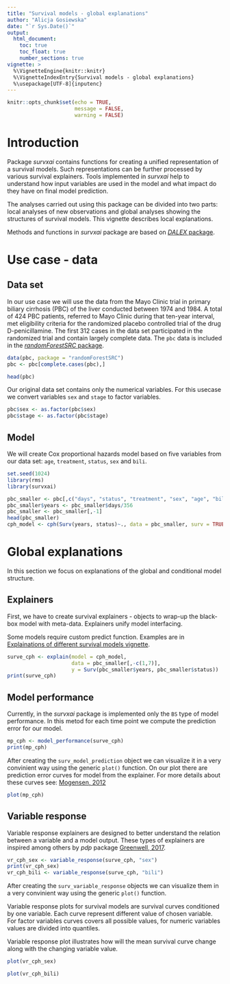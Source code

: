 ```yaml
---
title: "Survival models - global explanations"
author: "Alicja Gosiewska"
date: "`r Sys.Date()`"
output: 
  html_document:
    toc: true
    toc_float: true
    number_sections: true
vignette: >
  %\VignetteEngine{knitr::knitr}
  %\VignetteIndexEntry{Survival models - global explanations}
  %\usepackage[UTF-8]{inputenc}
---
```

  
```r
knitr::opts_chunk$set(echo = TRUE,
                      message = FALSE,
                      warning = FALSE)
```

# Introduction
Package *survxai* contains functions for creating a unified representation of a survival models. Such representations can be further processed by various survival explainers. Tools implemented in *survxai* help to understand how input variables are used in the model and what impact do they have on final model prediction.

The analyses carried out using this package can be divided into two parts: local analyses of new observations and global analyses showing the structures of survival models. This vignette describes local explanations.

Methods and functions in  *survxai* package are based on [*DALEX* package](https://github.com/pbiecek/DALEX). 

# Use case - data

## Data set
In our use case we will use the data from the Mayo Clinic trial in primary biliary cirrhosis (PBC) of the liver conducted between 1974 and 1984. A total of 424 PBC patients, referred to Mayo Clinic during that ten-year interval, met eligibility criteria for the randomized placebo controlled trial of the drug D-penicillamine. The
first 312 cases in the data set participated in the randomized trial and contain largely complete data.
The `pbc` data is included in the [*randomForestSRC* package](https://cran.r-project.org/package=randomForestSRC).
```r
data(pbc, package = "randomForestSRC")
pbc <- pbc[complete.cases(pbc),]

head(pbc)
```

Our original data set contains only the numerical variables. 
For this usecase we convert variables `sex` and `stage` to factor variables.

```r
pbc$sex <- as.factor(pbc$sex)
pbc$stage <- as.factor(pbc$stage)
```


## Model
We will create Cox proportional hazards model based on five variables from our data set: `age`, `treatment`, `status`, `sex` and `bili`.
```r
set.seed(1024)
library(rms)
library(survxai)

pbc_smaller <- pbc[,c("days", "status", "treatment", "sex", "age", "bili", "stage")]
pbc_smaller$years <- pbc_smaller$days/356
pbc_smaller <- pbc_smaller[,-1]
head(pbc_smaller)
cph_model <- cph(Surv(years, status)~., data = pbc_smaller, surv = TRUE, x = TRUE, y=TRUE)
```

# Global explanations
In this section we focus on explanations of the global and conditional model structure.

## Explainers
First, we have to create survival explainers - objects to wrap-up the black-box model with meta-data. Explainers unify model interfacing.

Some models require custom predict function. Examples are in [Explainations of different survival models vignette](https://mi2datalab.github.io/survxai/articles/Custom_predict_for_survival_models.html).
```r

surve_cph <- explain(model = cph_model,
                     data = pbc_smaller[,-c(1,7)], 
                     y = Surv(pbc_smaller$years, pbc_smaller$status))
print(surve_cph)
```

## Model performance
Currently, in the *survxai* package is implemented only the `BS` type of model performance.
In this metod for each time point we compute the prediction error for our model.
```r
mp_cph <- model_performance(surve_cph)
print(mp_cph)
```

After creating the `surv_model_prediction` object we can visualize it in a very convinient way using the generic `plot()` function. 
On our plot there are prediction error curves for model from the explainer.
For more details about these curves see: [Mogensen, 2012](https://www.ncbi.nlm.nih.gov/pmc/articles/PMC4194196/)

```r
plot(mp_cph)
```


## Variable response
Variable response explainers are designed to better understand the relation between a variable and a model output.
These types of explainers are inspired among others by *pdp* package [Greenwell, 2017](https://journal.r-project.org/archive/2017/RJ-2017-016/index.html).
```r
vr_cph_sex <- variable_response(surve_cph, "sex")
print(vr_cph_sex)
vr_cph_bili <- variable_response(surve_cph, "bili")
```


After creating the `surv_variable_response` objects we can visualize them in a very convinient way using the generic `plot()` function.

Variable response plots for survival models are survival curves conditioned by one variable. Each curve represent different value of chosen variable. For factor variables curves covers all possible values, for numeric variables values are divided into quantiles.

Variable response plot illustrates how will the mean survival curve change along with the changing variable value.
```r
plot(vr_cph_sex)
```

```r
plot(vr_cph_bili)
```
